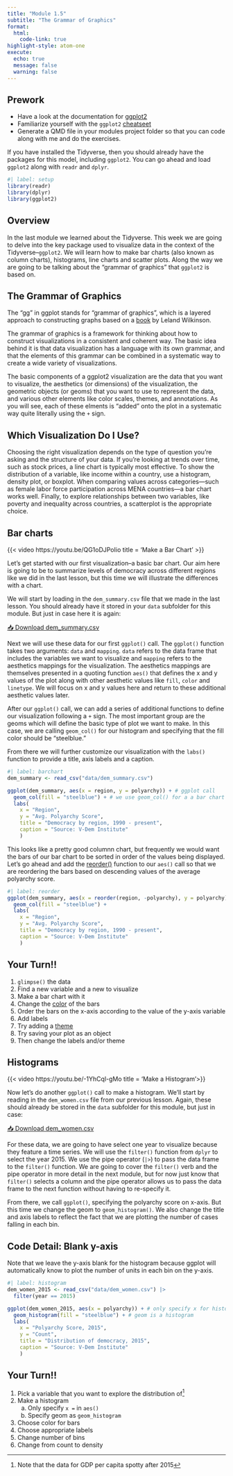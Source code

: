 ```yaml
---
title: "Module 1.5"
subtitle: "The Grammar of Graphics"
format: 
  html:
    code-link: true
highlight-style: atom-one
execute: 
  echo: true
  message: false
  warning: false
---
```


::: {.callout-tip}
## Prework

- Have a look at the documentation for [ggplot2](https://ggplot2.tidyverse.org/)
- Familiarize yourself with the `ggplot2` [cheatseet](https://posit.co/wp-content/uploads/2022/10/data-visualization-1.pdf)
- Generate a QMD file in your modules project folder so that you can code along with me and do the exercises.

If you have installed the Tidyverse, then you should already have the packages for this model, including `ggplot2`. You can go ahead and load `ggplot2` along with `readr` and `dplyr`. 

```r
#| label: setup
library(readr)
library(dplyr)
library(ggplot2)
```
:::

## Overview

In the last module we learned about the Tidyverse. This week we are going to delve into the key package used to visualize data in the context of the Tidyverse--`ggplot2`. We will learn how to make bar charts (also known as column charts), histograms, line charts and scatter plots. Along the way we are going to be talking about the "grammar of graphics" that `ggplot2` is based on. 

## The Grammar of Graphics

The "gg" in ggplot stands for "grammar of graphics", which is a layered approach to constructing graphs based on a [book](https://link-springer-com.proxygw.wrlc.org/book/10.1007/0-387-28695-0) by Leland Wilkinson.

The grammar of graphics is a framework for thinking about how to construct visualizations in a consistent and coherent way. The basic idea behind it is that data visualization has a language with its own grammar, and that the elements of this grammar can be combined in a systematic way to create a wide variety of visualizations. 

The basic components of a ggplot2 visualization are the data that you want to visualize, the aesthetics (or dimensions) of the visualization, the geometric objects (or geoms) that you want to use to represent the data, and various other elements like color scales, themes, and annotations. As you will see, each of these elments is "added" onto the plot in a systematic way quite literally using the `+` sign.

## Which Visualization Do I Use? 

Choosing the right visualization depends on the type of question you're asking and the structure of your data. If you're looking at trends over time, such as stock prices, a line chart is typically most effective. To show the distribution of a variable, like income within a country, use a histogram, density plot, or boxplot. When comparing values across categories—such as female labor force participation across MENA countries—a bar chart works well. Finally, to explore relationships between two variables, like poverty and inequality across countries, a scatterplot is the appropriate choice.

## Bar charts

{{< video https://youtu.be/QG1oDJPoIio title = 'Make a Bar Chart' >}}

Let's get started with our first visualization--a basic bar chart. Our aim here is going to be to summarize levels of democracy across different regions like we did in the last lesson, but this time we will illustrate the differences with a chart. 

We will start by loading in the `dem_summary.csv` file that we made in the last lesson. You should already have it stored in your `data` subfolder for this module. But just in case here it is again:

<a href="data/dem_summary.csv" download>📥 Download dem_summary.csv</a>

Next we will use these data for our first `ggplot()` call. The `ggplot()` function takes two arguments: `data` and `mapping`. `data` refers to the data frame that includes the variables we want to visualize and `mapping` refers to the aesthetics mappings for the visualization. The aesthetics mappings are themselves presented in a quoting function `aes()` that defines the x and y values of the plot along with other aesthetic values like `fill`, `color` and `linetype`. We will focus on x and y values here and return to these additional aesthetic values later.   

After our `ggplot()` call, we can add a series of additional functions to define our visualization following a `+` sign. The most important group are the geoms which will define the basic type of plot we want to make. In this case, we are calling `geom_col()` for our histogram and specifying that the fill color should be "steelblue."

From there we will further customize our visualization with the `labs()` function to provide a title, axis labels and a caption.  

```r
#| label: barchart
dem_summary <- read_csv("data/dem_summary.csv")

ggplot(dem_summary, aes(x = region, y = polyarchy)) + # ggplot call
  geom_col(fill = "steelblue") + # we use geom_col() for a a bar chart
  labs(
    x = "Region", 
    y = "Avg. Polyarchy Score", 
    title = "Democracy by region, 1990 - present", 
    caption = "Source: V-Dem Institute"
    )
```

This looks like a pretty good columnn chart, but frequently we would want the bars of our bar chart to be sorted in order of the values being displayed. Let's go ahead and add the [reorder()](https://stat.ethz.ch/R-manual/R-devel/library/stats/html/reorder.factor.html) function to our `aes()` call so that we are reordering the bars based on descending values of the average polyarchy score. 

```r
#| label: reorder
ggplot(dem_summary, aes(x = reorder(region, -polyarchy), y = polyarchy)) +
  geom_col(fill = "steelblue") + 
  labs(
    x = "Region", 
    y = "Avg. Polyarchy Score", 
    title = "Democracy by region, 1990 - present", 
    caption = "Source: V-Dem Institute"
    )
```

::: {.callout-warning icon=false}
## Your Turn!! 

1. `glimpse()` the data
2. Find a new variable and a new to visualize
3. Make a bar chart with it
4. Change the [color](http://sape.inf.usi.ch/quick-reference/ggplot2/colour) of the bars
5. Order the bars on the x-axis according to the value of the y-axis variable
6. Add labels
7. Try adding a [theme](https://ggplot2.tidyverse.org/reference/ggtheme.html)
8. Try saving your plot as an object
9. Then change the labels and/or theme
:::

## Histograms

{{< video https://youtu.be/-1YhCql-gMo title = 'Make a Histogram'>}}

Now let's do another `ggplot()` call to make a histogram. We'll start by reading in the `dem_women.csv` file from our previous lesson. Again, these should already be stored in the `data` subfolder for this module, but just in case:

<a href="data/dem_women.csv" download>📥 Download dem_women.csv</a>

For these data, we are going to have select one year to visualize because they feature a time series. We will use the `filter()` function from `dplyr` to select the year 2015. We use the pipe operator (`|>`) to pass the data frame to the `filter()` function. We are going to cover the `filter()` verb and the pipe operator in more detail in the next module, but for now just know that `filter()` selects a column and the pipe operator allows us to pass the data frame to the next function without having to re-specify it.

From there, we call `ggplot()`, specifying the polyarchy score on x-axis. But this time we change the geom to `geom_histogram()`. We also change the title and axis labels to reflect the fact that we are plotting the number of cases falling in each bin. 

::: {.callout-important}
## Code Detail: Blank y-axis
Note that we leave the y-axis blank for the histogram because ggplot will automatically know to plot the number of units in each bin on the y-axis.
:::

```r
#| label: histogram
dem_women_2015 <- read_csv("data/dem_women.csv") |> 
  filter(year == 2015) 

ggplot(dem_women_2015, aes(x = polyarchy)) + # only specify x for histogram
  geom_histogram(fill = "steelblue") + # geom is a histogram
  labs(
    x = "Polyarchy Score, 2015", 
    y = "Count",
    title = "Distribution of democracy, 2015", 
    caption = "Source: V-Dem Institute"
    )
```

::: {.callout-warning icon=false}
## Your Turn!! 

1. Pick a variable that you want to explore the distribution of^[Note that the data for GDP per capita spotty after 2015]
2. Make a histogram
    a. Only specify `x = ` in `aes()`
    b. Specify geom as `geom_histogram`
3. Choose color for bars
4. Choose appropriate labels
5. Change number of bins
6. Change from count to density
:::


